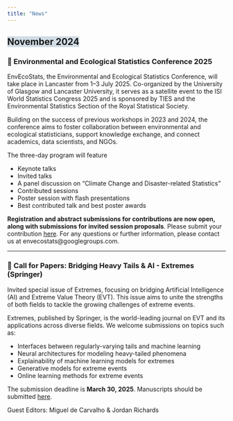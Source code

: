 ```yaml
---
title: "News"
---
```


<!-- ## <span style="background-color: #d1dce5;">February 2025</span> -->


<!-- ### 📌 Jordan talk at RSS Edinburgh Local Group + R-Edinburgh meeting -->

<!-- The first RSS Edinburgh Local Group event of 2025, held in collaboration with the R-Edinburgh community, will feature Jordan presenting NeuralEstimators—an R package designed for the intuitive development of neural point estimators. These estimators, implemented as neural networks, map data to a point summary of the posterior distribution, offering a likelihood-free and amortised approach to inference. Once trained, they enable rapid inference from observed data, significantly reducing computation time compared to traditional methods. -->

<!-- This in-person event will take place on **Thursday, 27 February 2025, from 6:00 PM to 7:30 PM at the University of Edinburgh**. More details can be found [here](https://rss.org.uk/training-events/events/events-2025/local-groups/no-likelihood-no-problem!-%E2%80%94-bayesian-statistics-in/#speakers). -->


<!-- --- -->

<!-- ### 📌 UofE Stats seminar: Ilaria Prosdocimi and Isadora Antoniano Villalobos (Ca' Foscari University of Venice) -->

<!-- Ilaria and Isadora will be speaking at the University of Edinburgh School of Mathematics Statistics seminar. This will be a hybrid event. To attend online, please contact Jordan. -->

<!-- **Day and time**: 24th February 15:00 -->

<!-- **Title**  -->
<!-- Modelling non-stationarities in extreme hourly precipitation -->

<!-- **Abstract**  -->
<!-- Understanding spatiotemporal features of extremal precipitation is an essential component of hydrological risk management, for example in flood risk assessment. This study investigates and compares the performance of recently proposed multivariate extreme value models in describing such features, while allowing for spatial variation, temporal non-stationarity and different extremal dependence regimes. -->
<!-- We analyse data on hourly precipitation recorded at 65 sites in the period 1990–2023 across the Piave river basin in Northeastern Italy. Empirical evidence suggests that both the extremal dependence structures and the marginal behaviours of precipitation events vary throughout the year, reflecting seasonal patterns. Furthermore spatial dependence appears to weaken as precipitation events become more extreme. We investigate possible exogenous factors by introducing climatic variables as predictors for the marginal distributions, the spatial dependence and the interplay between them. We observe that capturing these features is essential to provide a realistic description of extreme precipitation processes in order to better estimate the risks associated with them.  -->

<!-- More information [here](https://www.maths.ed.ac.uk/school-of-mathematics/events/statistics). -->

## <span style="background-color: #d1dce5;">November 2024</span>

### 📌 Environmental and Ecological Statistics Conference 2025
 
EnvEcoStats, the Environmental and Ecological Statistics Conference, will take place in Lancaster from 1–3 July 2025. Co-organized by the University of Glasgow and Lancaster University, it serves as a satellite event to the ISI World Statistics Congress 2025 and is sponsored by TIES and the Environmental Statistics Section of the Royal Statistical Society.  

Building on the success of previous workshops in 2023 and 2024, the conference aims to foster collaboration between environmental and ecological statisticians, support knowledge exchange, and connect academics, data scientists, and NGOs.  

The three-day program will feature 

- Keynote talks
- Invited talks
- A panel discussion on "Climate Change and Disaster-related Statistics" 
- Contributed sessions
- Poster session with flash presentations
- Best contributed talk and best poster awards

**Registration and abstract submissions for contributions are now open, along with submissions for invited session proposals**. Please submit your contribution [here](https://envecostats.wordpress.com/). For any questions or further information, please contact us at envecostats@googlegroups.com. 

---

### 📌 Call for Papers: Bridging Heavy Tails & AI - Extremes (Springer)
Invited special issue of Extremes, focusing on bridging Artificial Intelligence (AI) and Extreme Value Theory (EVT). This issue aims to unite the strengths of both fields to tackle the growing challenges of extreme events.

Extremes, published by Springer, is the world-leading journal on EVT and its applications across diverse fields.
We welcome submissions on topics such as:

- Interfaces between regularly-varying tails and machine learning
- Neural architectures for modeling heavy-tailed phenomena
- Explainability of machine learning models for extremes
- Generative models for extreme events
- Online learning methods for extreme events

The submission deadline is **March 30, 2025**. Manuscripts should be submitted  [here](https://link.springer.com/journal/10687/updates).

Guest Editors: Miguel de Carvalho & Jordan Richards